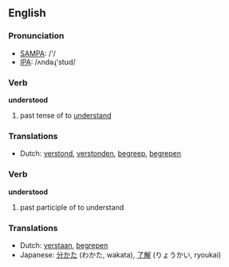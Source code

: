 ==English==

===Pronunciation===
*[[w:SAMPA|SAMPA]]: /'/
*[[w:IPA|IPA]]: /ʌndəɻ'stʊd/

===Verb===
'''understood'''

# past tense of to [[understand]]

===Translations===
*Dutch: [[verstond]], [[verstonden]], [[begreep]], [[begrepen]]

===Verb===
'''understood'''

# past participle of to understand

===Translations===
*Dutch: [[verstaan]], [[begrepen]]
*Japanese: [[分かた]] (わかた, wakata), [[了解]] (りょうかい, ryoukai)